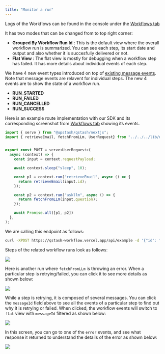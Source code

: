 ```yaml
---
title: "Monitor a run"
---
```



Logs of the Workflows can be found in the console under the [Workflows tab](https://console.upstash.com/qstash?tab=workflows)

It has two modes that can be changed from to top right corner: 
- **Grouped By Workflow Run Id** : This is the default view where the overall workflow run is summarized. You can see each step, its start date and output and also whether it is succesfully delivered or not. 
- **Flat View** : The flat view is mostly for debugging when a workflow step has failed. It has more details about individual 
events of each step. 

We have 4 new event types introduced on top of [existing message events](/qstash/howto/debug-logs). Note that message events are relavent for individual steps. 
The new 4 events are to show the state of a workflow run. 

- **RUN_STARTED**
- **RUN_FAILED** 
- **RUN_CANCELLED**
- **RUN_SUCCESS**

Here is an example route implementation with our SDK and its corresponding screenshot from [Workflows tab]() showing its events.

```javascript
import { serve } from "@upstash/qstash/nextjs";
import { retrieveEmail, fetchFromLLm, UserRequest} from "../../../lib/util";


export const POST = serve<UserRequest>(
  async (context) => {
    const input = context.requestPayload;

    await context.sleep("sleep", 10);

    const p1 = context.run("retrieveEmail", async () => {
      return retrieveEmail(input.id);
    });

    const p2 = context.run("askllm", async () => {
      return fetchFromLLm(input.question);
    });

    await Promise.all([p1, p2])
  },
);
```

We are calling this endpoint as follows:
```bash 
curl -XPOST https://qstash-workflow.vercel.app/api/example -d '{"id": "id_123", "question": "what is the meaning of life?"}'
```

Steps of the related workflow runs look as follows:

<Frame>
  <img src="/img/qstash/qstash-workflows.png" />
</Frame>

Here is another run where `fetchFromLLm` is throwing an error. 
When a particular step is retrying/failed, you can click it to see more details as shown below:

<Frame>
  <img src="/img/qstash/qstash-workflows-step-detail.png" />
</Frame>

While a step is retrying, it is composed of several messages. You can click the `messageId` field above to 
see all the events of a particular step to find out why it is retrying or failed. 
When clicked, the workflow events will switch to `flat` view with `messageId` filtered as shown below:

<Frame>
  <img src="/img/qstash/qstash-workflows-flat.png" />
</Frame>

In this screen, you can go to one of the `error` events, and see what response it returned to understand 
the details of the error as shown below:

<Frame>
  <img src="/img/qstash/qstash-workflows-error-detail.png" />
</Frame>
